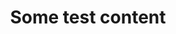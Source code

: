 ---
slug: test
title: Some test content
description: An interview that is part of a series of profiles showcasing Prince Edward Island’s IT remote workers
firstName: Test
lastName: Content
photo: /images/profiles/chris-d-macrae.png
pubDate: 01/27/2023
---